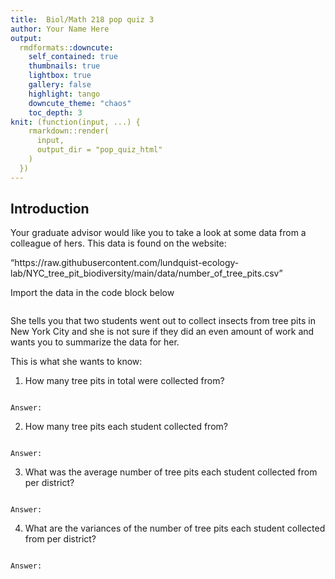 ```yaml
---
title:  Biol/Math 218 pop quiz 3
author: Your Name Here
output:
  rmdformats::downcute:
    self_contained: true
    thumbnails: true
    lightbox: true
    gallery: false
    highlight: tango
    downcute_theme: "chaos"
    toc_depth: 3
knit: (function(input, ...) {
    rmarkdown::render(
      input,
      output_dir = "pop_quiz_html"
    )
  })
---
```


## Introduction 

Your graduate advisor would like you to take a look at some data from a colleague of hers.
This data is found on the website:

"https://raw.githubusercontent.com/lundquist-ecology-lab/NYC_tree_pit_biodiversity/main/data/number_of_tree_pits.csv"

Import the data in the code block below

```r

```

She tells you that two students went out to collect insects from tree pits in
New York City and she is not sure if they did an even amount of work and wants you
to summarize the data for her.

This is what she wants to know:

1) How many tree pits in total were collected from?

```r

```
`Answer:`

2) How many tree pits each student collected from?

```r

```
`Answer:`

3) What was the average number of tree pits each student collected from per district?

```r

```
`Answer:`

4) What are the variances of the number of tree pits each student collected from per district?

```r

```

`Answer:`